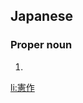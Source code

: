 ==Japanese==
{{ja-kanjitab|けん|さく|yomi=o}}

===Proper noun===
{{ja-pos|proper|けんさく}}

# {{given name|male|lang=ja|sort=けんさく}}

[[li:憲作]]